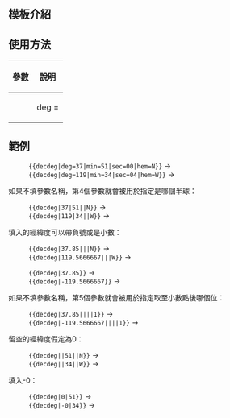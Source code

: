 <includeonly><!-- 在這裡加入模板的保護標識 --></includeonly><noinclude>{{template doc page viewed directly}}</noinclude>
<!-- 在本行下編輯模板說明 -->
== 模板介紹 ==

== 使用方法 ==
{| class="wikitable"
|- width="50%" valign="top" style="vertical-align:top;"
! 參數 !! 說明
|- width="50%" valign="top" style="vertical-align:top;"
| style="vertical-align:top;padding:1ex;" |<pre style="margin:0; border-color:transparent">
{{decdeg
| deg = 
| min =
| sec = 
| hem = 
| rnd =
}}</pre>
| style="vertical-align:top;padding:1ex;" |<pre style="margin:0; border-color:transparent">
&nbsp;
度
分
秒
半球
取至小數點後哪位
&nbsp;</pre>
|}

== 範例 ==
:<tt><nowiki>{{decdeg|deg=37|min=51|sec=00|hem=N}}</nowiki></tt> → {{decdeg|deg=37|min=51|sec=00|hem=N}}
:<tt><nowiki>{{decdeg|deg=119|min=34|sec=04|hem=W}}</nowiki></tt> → {{decdeg|deg=119|min=34|sec=04|hem=W}}

如果不填參數名稱，第4個參數就會被用於指定是哪個半球：

:<tt><nowiki>{{decdeg|37|51||N}}</nowiki></tt> → {{decdeg|37|51||N}}
:<tt><nowiki>{{decdeg|119|34||W}}</nowiki></tt> → {{decdeg|119|34||W}}

填入的經緯度可以帶負號或是小數：

:<tt><nowiki>{{decdeg|37.85|||N}}</nowiki></tt> → {{decdeg|37.85|||N}}
:<tt><nowiki>{{decdeg|119.5666667|||W}}</nowiki></tt> → {{decdeg|119.5666667|||W}}

:<tt><nowiki>{{decdeg|37.85}}</nowiki></tt> → {{decdeg|37.85}}
:<tt><nowiki>{{decdeg|-119.5666667}}</nowiki></tt> → {{decdeg|-119.5666667}}

如果不填參數名稱，第5個參數就會被用於指定取至小數點後哪個位：

:<tt><nowiki>{{decdeg|37.85||||1}}</nowiki></tt> → {{decdeg|37.85||||1}}
:<tt><nowiki>{{decdeg|-119.5666667||||1}}</nowiki></tt> → {{decdeg|-119.5666667||||1}}

留空的經緯度假定為0：

:<tt><nowiki>{{decdeg||51||N}}</nowiki></tt> → {{decdeg||51||N}}
:<tt><nowiki>{{decdeg||34||W}}</nowiki></tt> → {{decdeg||34||W}}

填入-0：

:<tt><nowiki>{{decdeg|0|51}}</nowiki></tt> → {{decdeg||51||N}}
:<tt><nowiki>{{decdeg|-0|34}}</nowiki></tt> → {{decdeg|-0|34}}

<includeonly>{{Sandbox other||
[[Category:数字转换模板]]
[[Category:經緯模板]]
[[Category:类换算模板|{{SUBPAGENAME}}]]
}}</includeonly>